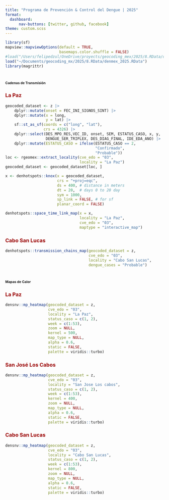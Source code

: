 ```yaml
---
title: "Programa de Prevención & Control del Dengue | 2025"
format: 
  dashboard:
      nav-buttons: [twitter, github, facebook]
theme: custom.scss
---
```


```r
library(sf)
mapview::mapviewOptions(default = TRUE,
                        basemaps.color.shuffle = FALSE)
#load("/Users/felipedzul/OneDrive/proyects/geocoding_mex/2025/8.RData/denmex_2025.RData")
load("~/Documents/geocoding_mx/2025/8.RData/denmex_2025.RData")
library(magrittr)
```


# [**Cadenas de Transmisión**]{style="font-size:8pt"}

::: panel-tabset
### [**La Paz**]{style="color:#990000"}
```r
geocoded_dataset <- z |>
    dplyr::mutate(onset = FEC_INI_SIGNOS_SINT) |>
    dplyr::mutate(x = long,
                  y = lat) |>
    sf::st_as_sf(coords = c("long", "lat"),
                 crs = 4326) |>
    dplyr::select(DES_MPO_RES,VEC_ID, onset, SEM, ESTATUS_CASO, x, y,
                  DENGUE_SER_TRIPLEX, DES_DIAG_FINAL, IDE_EDA_ANO) |>
    dplyr::mutate(ESTATUS_CASO = ifelse(ESTATUS_CASO == 2,
                                        "Confirmado",
                                        "Probable"))
loc <- rgeomex::extract_locality(cve_edo = "03",
                                 locality = "La Paz")
geocoded_dataset <- geocoded_dataset[loc, ]

x <- denhotspots::knox(x = geocoded_dataset,
                       crs = "+proj=eqc",
                       ds = 400, # distance in meters
                       dt = 20,  # days 0 to 20 day
                       sym = 1000,
                       sp_link = FALSE, # for sf
                       planar_coord = FALSE)

denhotspots::space_time_link_map(x = x,
                                 locality = "La Paz",
                                 cve_edo = "03",
                                 maptype = "interactive_map")
```


### [**Cabo San Lucas**]{style="color:#990000"}
```r
denhotspots::transmission_chains_map(geocoded_dataset = z,
                                     cve_edo = "03",
                                     locality = "Cabo San Lucas",
                                     dengue_cases = "Probable")
```


:::


# [**Mapas de Calor**]{style="font-size:8pt"}

::: panel-tabset
### [**La Paz**]{style="color:#990000"}

```r
densnv::mp_heatmap(geocoded_dataset = z,
                   cve_edo = "03",
                   locality = "La Paz",
                   status_caso = c(1, 2),
                   week = c(1:53),
                   zoom = NULL,
                   kernel = 500,
                   map_type = NULL,
                   alpha = 0.6,
                   static = FALSE,
                   palette = viridis::turbo)
```

### [**San José Los Cabos**]{style="color:#990000"}

```r
densnv::mp_heatmap(geocoded_dataset = z,
                   cve_edo = "03",
                   locality = "San Jose Los cabos",
                   status_caso = c(1, 2),
                   week = c(1:53),
                   kernel = 400,
                   zoom = NULL,
                   map_type = NULL,
                   alpha = 0.6,
                   static = FALSE,
                   palette = viridis::turbo)
```


### [**Cabo San Lucas**]{style="color:#990000"}

```r
densnv::mp_heatmap(geocoded_dataset = z,
                   cve_edo = "03",
                   locality = "Cabo San Lucas",
                   status_caso = c(1, 2),
                   week = c(1:53),
                   kernel = 800,
                   zoom = NULL,
                   map_type = NULL,
                   alpha = 0.6,
                   static = FALSE,
                   palette = viridis::turbo)
```

:::


